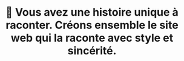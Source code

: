 ---
title: "💼 Vous avez une histoire unique à raconter. Créons ensemble le site web qui la raconte avec style et sincérité."
summary: "Création de portfolio web professionnel à l'île Maurice : racontez votre histoire unique avec un site web moderne, optimisé pour la visibilité et le référencement local."
keywords: ["création portfolio web", "site web Maurice", "développeur web Maurice", "portfolio professionnel", "site internet moderne", "visibilité Google", "Web Maurice"]
publishedAt: "2024-04-08"
images:
  - "iframe:https://craftleyourwebsite.github.io/mona"
---